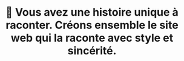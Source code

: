 ---
title: "💼 Vous avez une histoire unique à raconter. Créons ensemble le site web qui la raconte avec style et sincérité."
summary: "Création de portfolio web professionnel à l'île Maurice : racontez votre histoire unique avec un site web moderne, optimisé pour la visibilité et le référencement local."
keywords: ["création portfolio web", "site web Maurice", "développeur web Maurice", "portfolio professionnel", "site internet moderne", "visibilité Google", "Web Maurice"]
publishedAt: "2024-04-08"
images:
  - "iframe:https://craftleyourwebsite.github.io/mona"
---